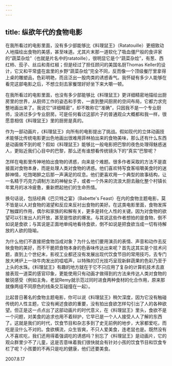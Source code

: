 ```yaml
---
---
---
```

title: 纵欲年代的食物电影
---




在我所看过的电影里面，没有多少部能够比《料理鼠王》（Ratatouille）更细致动人地描绘出食物的美感，甚至味道。尤其片末那一道软化了吸血僵尸般的食评家的“蔬菜杂烩”（也就是片名中的ratatoille），很明显它是个“蔬菜杂烩”，有葱、西红柿、茄子、丝瓜和青红椒；但是经过了担任顾问的美国名厨Thomas Keller的设计，它又和平常盛在盅里的乡野“蔬菜杂烩”完全不同，反而像一个顶级餐厅里拿得上桌的雕塑品，色彩明艳，而且泛出一股肉类的诱惑香气。我怀疑有多少人能够在看完这部电影之后，不想立刻去家餐馆好好坐下来大嚼一顿。

在我所看过的电影里面，也没有多少部能够比《料理鼠王》更详细精密地描绘出厨房里的世界，从厨师工作的姿态和手势，一直到整间厨房的空间布局，它都力求完整地画出来了。我说它“详细精密”，却不敢称它“准确”，只因我不是一个专业厨师，没进过多少专业厨房。可是任何看过这部片子的普通观众大概都和我一样，很愿意相信《料理鼠王》里的厨房是真的。

作为一部动画片，《料理鼠王》向所有的电影提出了挑战。假如现代的立体动画技术能够比传统电影更出色地画出很难用菲林拍出来的食物美味，那么还有什么东西是动画做不到的呢？假如《料理鼠王》能够比一般电影把巴黎的夜色处理得魅惑迷人，更贴近我们心目中的巴黎，那么还有谁想看传统镜头下的“真实”巴黎呢？

怎样在电影里传神地拍出食物的诱惑，向来是个难题。很多作者采取的方法不是直接面对食物本身，而是处理人类对食物的诱惑。他们喜欢特写食客咀嚼美食时的迷醉神情，吃饱喝醉之后那一声满足的叹息。他们更喜欢用一个典型的故事结构，让一名精于巧克力调制方法的神秘女子，或者一个外来的流浪大厨去融化整个村镇长年累月的冰冷疲惫，重新燃起他们的生命热情。

换句话说，包括经典《巴贝特之宴》（Babette's Feast）在内的食物主题电影，莫不皆是以人对食物的渴望和反应来反衬出食物的美好。在这类电影里面，食物发挥了触媒的作用，偶尔和家族的和解有关，更多是转化人性的关键。因为对食物的欲望可以引发出人的开放，甚至是性欲的爆发。与其说这些作者想拍的是食物，倒不如说是食欲；与其说是正面地单纯地看待食欲，倒不如说是把食欲当成一切有待解放的人欲的隐喻。

为什么他们不直接把食物当成对象？为什么他们要用演员的表情、声音和动作去反映食物的美好，而不干脆把食物本身的色香味传达出来呢？首先这其实是个技术问题，直到上个世纪末，影视工业都还没有发展出现代饮食节目的常用技巧，去专门放大烤炉上一块牛肉发出的嗞嗞声，以特殊的灯光技巧呈现新鲜蔬果的色彩乃至于上头的水珠。《料理鼠王》有趣的地方就在于它不只应用了复杂的计算机技术去直接表现一道菜的感官印象，更能使用只有动画才做得到的方法来传达人类对食物的敏锐感受（例如主角，老鼠Remy就示范过同时进食两种食材的化合作用，原来那就像两组不同原色的线条交互碰撞在一起）。

比起昔日著名的食物主题电影，你可以说《料理鼠王》稍欠深度，因为它没有触碰传统的人性主题，它没有阐述食欲的重要，没有拍出食欲怎样勾引出了人的各种欲望。但正是这一点点出了这部动画片的时代意义，在《料理鼠王》里头，食欲不是一个问题，对美食的追求也用不着辩护，它早已是一个人人接受人人了解的东西了。这就是我们的时代，饮食节目和杂志多到了史无前例的地步，大家都爱吃，而吃是没什么不对的。食欲横流，众生皆爽，不只人爱美食，连老鼠也是。既然没有人不喜欢吃，我们还用得着强调吃的诱惑吗？别忘了《料理鼠王》是动画片，它的观众群里少不了儿童，这是否意味着我们很快就会有针对小孩的饮食节目和饮食专栏了呢？小孩要的不再只是吃的健康，他们还要美食。





2007.8.17